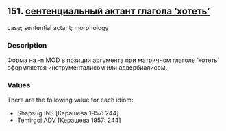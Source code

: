 ## 151. <a href =  'https://agricolamz.github.io/The_Circassian_Isoglosses_Database/151.html'>сентенциальный актант глагола ‘хотеть’</a>
case; sentential actant; morphology

### Description

Форма на -n MOD в позиции аргумента при матричном глаголе 'хотеть' оформляется инструменталисом или адвербиалисом.

### Values
There are the following value for each idiom:

* Shapsug  INS [Керашева 1957: 244] 
* Temirgoi  ADV [Керашева 1957: 244] 

